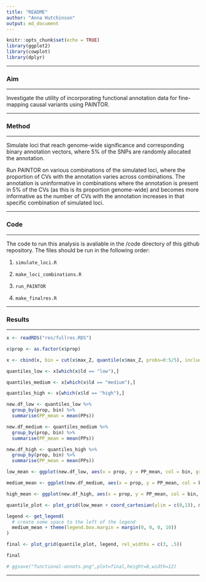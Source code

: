 ```yaml
---
title: "README"
author: "Anna Hutchinson"
output: md_document
---
```


```r
knitr::opts_chunk$set(echo = TRUE)
library(ggplot2)
library(cowplot)
library(dplyr)
```

---

### Aim

---

Investigate the utility of incorporating functional annotation data for fine-mapping causal variants using PAINTOR.

---

### Method

---

Simulate loci that reach genome-wide significance and corresponding binary annotation vectors, where 5% of the SNPs are randomly allocated the annotation.

Run PAINTOR on various combinations of the simulated loci, where the proportion of CVs with the annotation varies across combinations. The annotation is uninformative in combinations where the annotation is present in 5% of the CVs (as this is its proportion genome-wide) and becomes more informative as the number of CVs with the annotation increases in that specific combination of simulated loci.

---

### Code

---

The code to run this analysis is avaliable in the /code directory of this github repository. The files should be run in the following order:

1. `simulate_loci.R`

2. `make_loci_combinations.R`

3. `run_PAINTOR`

4. `make_finalres.R`

---

### Results

---

```r
x <- readRDS("res/fullres.RDS")

x$prop <- as.factor(x$prop)

x <- cbind(x, bin = cut(x$max_Z, quantile(x$max_Z, probs=0:5/5), include.lowest=TRUE))

quantiles_low <- x[which(x$ld == "low"),]

quantiles_medium <- x[which(x$ld == "medium"),]

quantiles_high <- x[which(x$ld == "high"),]

new.df_low <- quantiles_low %>%
  group_by(prop, bin) %>%
  summarise(PP_mean = mean(PPs))

new.df_medium <- quantiles_medium %>%
  group_by(prop, bin) %>%
  summarise(PP_mean = mean(PPs))

new.df_high <- quantiles_high %>%
  group_by(prop, bin) %>%
  summarise(PP_mean = mean(PPs))

low_mean <- ggplot(new.df_low, aes(x = prop, y = PP_mean, col = bin, group = bin))+geom_line()+ theme_cowplot(12) +theme(plot.title = element_text(color="black", face="bold", size = 12, hjust=0.5)) + background_grid(major = "xy", minor = "none") + ggtitle("Low LD")+ ylab("Mean PP at CV")+ theme(legend.position = "none") + theme(axis.text.x = element_text(angle = 45, hjust = 1)) + xlab("Proportion of CVs with annotation")

medium_mean <- ggplot(new.df_medium, aes(x = prop, y = PP_mean, col = bin, group = bin))+geom_line()+ theme_cowplot(12) +theme(plot.title = element_text(color="black", face="bold", size = 12, hjust=0.5), legend.text=element_text(size=11.5)) + background_grid(major = "xy", minor = "none") + ggtitle("Medium LD")+ ylab("") + theme(axis.text.x = element_text(angle = 45, hjust = 1)) + xlab("Proportion of CVs with annotation") + scale_colour_discrete(name = "Maximum absolute\nZ score")

high_mean <- ggplot(new.df_high, aes(x = prop, y = PP_mean, col = bin, group = bin))+geom_line()+ theme_cowplot(12) +theme(plot.title = element_text(color="black", face="bold", size = 12, hjust=0.5)) + background_grid(major = "xy", minor = "none") + ggtitle("High LD")+ ylab("")+ theme(legend.position = "none") + theme(axis.text.x = element_text(angle = 45, hjust = 1)) + xlab("Proportion of CVs with annotation")

quantile_plot <- plot_grid(low_mean + coord_cartesian(ylim = c(0,1)), medium_mean + theme(legend.position = "none")+ coord_cartesian(ylim = c(0,1)), high_mean+ coord_cartesian(ylim = c(0,1)), nrow = 1)

legend <- get_legend(
  # create some space to the left of the legend
  medium_mean + theme(legend.box.margin = margin(0, 0, 0, 10))
)

final <- plot_grid(quantile_plot, legend, rel_widths = c(3, .5))

final

# ggsave("functional-annots.png",plot=final,height=8,width=12)
```

---